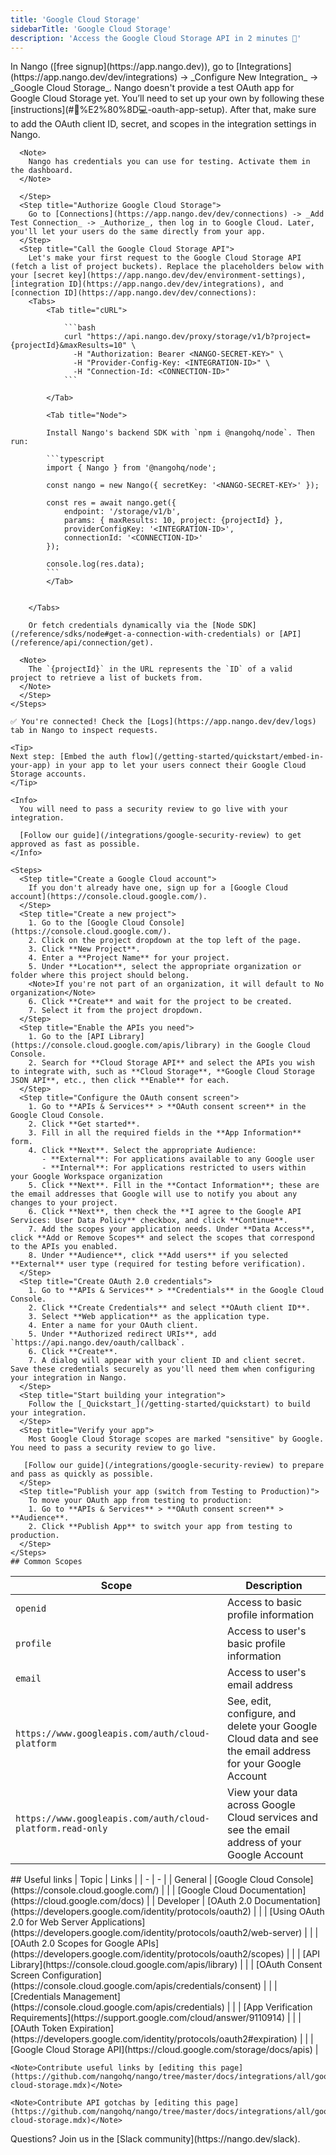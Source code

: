 ```yaml
---
title: 'Google Cloud Storage'
sidebarTitle: 'Google Cloud Storage'
description: 'Access the Google Cloud Storage API in 2 minutes 💨'
---
```



<Tabs>
  <Tab title="🚀 Quickstart">
    <Steps>
      <Step title="Create an integration">
        In Nango ([free signup](https://app.nango.dev)), go to [Integrations](https://app.nango.dev/dev/integrations) -> _Configure New Integration_ -> _Google Cloud Storage_. Nango doesn't provide a test OAuth app for Google Cloud Storage yet. You’ll need to set up your own by following these [instructions](#🧑%E2%80%8D💻-oauth-app-setup). After that, make sure to add the OAuth client ID, secret, and scopes in the integration settings in Nango.

      <Note>
        Nango has credentials you can use for testing. Activate them in the dashboard.
      </Note>

      </Step>
      <Step title="Authorize Google Cloud Storage">
        Go to [Connections](https://app.nango.dev/dev/connections) -> _Add Test Connection_ -> _Authorize_, then log in to Google Cloud. Later, you'll let your users do the same directly from your app.
      </Step>
      <Step title="Call the Google Cloud Storage API">
        Let's make your first request to the Google Cloud Storage API (fetch a list of project buckets). Replace the placeholders below with your [secret key](https://app.nango.dev/dev/environment-settings), [integration ID](https://app.nango.dev/dev/integrations), and [connection ID](https://app.nango.dev/dev/connections):
        <Tabs>
            <Tab title="cURL">

                ```bash
                curl "https://api.nango.dev/proxy/storage/v1/b?project={projectId}&maxResults=10" \
                  -H "Authorization: Bearer <NANGO-SECRET-KEY>" \
                  -H "Provider-Config-Key: <INTEGRATION-ID>" \
                  -H "Connection-Id: <CONNECTION-ID>"
                ```

            </Tab>

            <Tab title="Node">

            Install Nango's backend SDK with `npm i @nangohq/node`. Then run:

            ```typescript
            import { Nango } from '@nangohq/node';

            const nango = new Nango({ secretKey: '<NANGO-SECRET-KEY>' });

            const res = await nango.get({
                endpoint: '/storage/v1/b',
                params: { maxResults: 10, project: {projectId} },
                providerConfigKey: '<INTEGRATION-ID>',
                connectionId: '<CONNECTION-ID>'
            });

            console.log(res.data);
            ```
            </Tab>


        </Tabs>

        Or fetch credentials dynamically via the [Node SDK](/reference/sdks/node#get-a-connection-with-credentials) or [API](/reference/api/connection/get).

      <Note>
        The `{projectId}` in the URL represents the `ID` of a valid project to retrieve a list of buckets from.
      </Note>
      </Step>
    </Steps>

    ✅ You're connected! Check the [Logs](https://app.nango.dev/dev/logs) tab in Nango to inspect requests.

    <Tip>
    Next step: [Embed the auth flow](/getting-started/quickstart/embed-in-your-app) in your app to let your users connect their Google Cloud Storage accounts.
    </Tip>
  </Tab>
  <Tab title="🧑‍💻 OAuth app setup">

    <Info>
      You will need to pass a security review to go live with your integration.

      [Follow our guide](/integrations/google-security-review) to get approved as fast as possible.
    </Info>

    <Steps>
      <Step title="Create a Google Cloud account">
        If you don't already have one, sign up for a [Google Cloud account](https://console.cloud.google.com/).
      </Step>
      <Step title="Create a new project">
        1. Go to the [Google Cloud Console](https://console.cloud.google.com/).
        2. Click on the project dropdown at the top left of the page.
        3. Click **New Project**.
        4. Enter a **Project Name** for your project.
        5. Under **Location**, select the appropriate organization or folder where this project should belong.
        <Note>If you're not part of an organization, it will default to No organization</Note>
        6. Click **Create** and wait for the project to be created.
        7. Select it from the project dropdown.
      </Step>
      <Step title="Enable the APIs you need">
        1. Go to the [API Library](https://console.cloud.google.com/apis/library) in the Google Cloud Console.
        2. Search for **Cloud Storage API** and select the APIs you wish to integrate with, such as **Cloud Storage**, **Google Cloud Storage JSON API**, etc., then click **Enable** for each.
      </Step>
      <Step title="Configure the OAuth consent screen">
        1. Go to **APIs & Services** > **OAuth consent screen** in the Google Cloud Console.
        2. Click **Get started**.
        3. Fill in all the required fields in the **App Information** form.
        4. Click **Next**. Select the appropriate Audience:
           - **External**: For applications available to any Google user
           - **Internal**: For applications restricted to users within your Google Workspace organization
        5. Click **Next**. Fill in the **Contact Information**; these are the email addresses that Google will use to notify you about any changes to your project.
        6. Click **Next**, then check the **I agree to the Google API Services: User Data Policy** checkbox, and click **Continue**.
        7. Add the scopes your application needs. Under **Data Access**, click **Add or Remove Scopes** and select the scopes that correspond to the APIs you enabled.
        8. Under **Audience**, click **Add users** if you selected **External** user type (required for testing before verification).
      </Step>
      <Step title="Create OAuth 2.0 credentials">
        1. Go to **APIs & Services** > **Credentials** in the Google Cloud Console.
        2. Click **Create Credentials** and select **OAuth client ID**.
        3. Select **Web application** as the application type.
        4. Enter a name for your OAuth client.
        5. Under **Authorized redirect URIs**, add `https://api.nango.dev/oauth/callback`.
        6. Click **Create**.
        7. A dialog will appear with your client ID and client secret. Save these credentials securely as you'll need them when configuring your integration in Nango.
      </Step>
      <Step title="Start building your integration">
        Follow the [_Quickstart_](/getting-started/quickstart) to build your integration.
      </Step>
      <Step title="Verify your app">
        Most Google Cloud Storage scopes are marked "sensitive" by Google. You need to pass a security review to go live.

       [Follow our guide](/integrations/google-security-review) to prepare and pass as quickly as possible.
      </Step>
      <Step title="Publish your app (switch from Testing to Production)">
        To move your OAuth app from testing to production:
        1. Go to **APIs & Services** > **OAuth consent screen** > **Audience**.
        2. Click **Publish App** to switch your app from testing to production.
      </Step>
    </Steps>
    ## Common Scopes

  | Scope | Description |
  | ----- | ----------- |
  | `openid` | Access to basic profile information |
  | `profile` | Access to user's basic profile information |
  | `email` | Access to user's email address |
  | `https://www.googleapis.com/auth/cloud-platform` | See, edit, configure, and delete your Google Cloud data and see the email address for your Google Account |
  | `https://www.googleapis.com/auth/cloud-platform.read-only` | View your data across Google Cloud services and see the email address of your Google Account |


  </Tab>
  <Tab title="🔗 Useful links">
    ## Useful links
    | Topic | Links | 
    | - | - | 
    | General | [Google Cloud Console](https://console.cloud.google.com/) |
    | | [Google Cloud Documentation](https://cloud.google.com/docs) |
    | Developer | [OAuth 2.0 Documentation](https://developers.google.com/identity/protocols/oauth2) |
    | | [Using OAuth 2.0 for Web Server Applications](https://developers.google.com/identity/protocols/oauth2/web-server) |
    | | [OAuth 2.0 Scopes for Google APIs](https://developers.google.com/identity/protocols/oauth2/scopes) |
    | | [API Library](https://console.cloud.google.com/apis/library) |
    | | [OAuth Consent Screen Configuration](https://console.cloud.google.com/apis/credentials/consent) |
    | | [Credentials Management](https://console.cloud.google.com/apis/credentials) |
    | | [App Verification Requirements](https://support.google.com/cloud/answer/9110914) |
    | | [OAuth Token Expiration](https://developers.google.com/identity/protocols/oauth2#expiration) |
    | | [Google Cloud Storage API](https://cloud.google.com/storage/docs/apis) |

    <Note>Contribute useful links by [editing this page](https://github.com/nangohq/nango/tree/master/docs/integrations/all/google-cloud-storage.mdx)</Note>
  </Tab>
  <Tab title="🚨 API gotchas">
    <ApiGotchas />

    <Note>Contribute API gotchas by [editing this page](https://github.com/nangohq/nango/tree/master/docs/integrations/all/google-cloud-storage.mdx)</Note>
  </Tab>
</Tabs>

<Info>
    Questions? Join us in the [Slack community](https://nango.dev/slack).
</Info>
